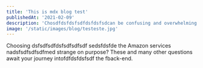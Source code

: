 ```yaml
---
title: 'This is mdx blog test'
publishedAt: '2021-02-09'
description: 'Chosdfdsfdsfsdfdsfdsfsdcan be confusing and overwhelming for a front-end developer. This comprehensive guide is a choose your own adventure dive into creating your backend.'
image: '/static/images/blog/testeste.jpg'
---
```


Choosing dsfsdfsdfdsfsdfsdfsdf sedsfdsfde the Amazon services nadsfsdfsdfsdfmed strange on purpose? These and many other questions
await your journey intofdfdsfdsfsdf the fback-end.